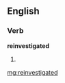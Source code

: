 ==English==

===Verb===
'''reinvestigated'''

# {{past of|[[reinvestigate]]}}

[[mg:reinvestigated]]
